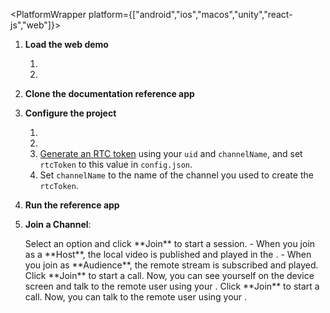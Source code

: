 
<PlatformWrapper platform={["android","ios","macos","unity","react-js","web"]}>

1. **Load the web demo**

    1. <GetTempToken />
    1. <LoadWebDemo />    

1. **Clone the documentation reference app**

    <CloneProj />

1. **Configure the project**

    1. <OpenConfig/>
    1. <SetAppId/>
    1. [Generate an RTC token](https://agora-token-generator-demo.vercel.app/) using your `uid` and `channelName`, and set `rtcToken`  to this value in `config.json`.
    1. Set `channelName` to the name of the channel you used to create the `rtcToken`.

1. **Run the reference app**

    <RunApp/>

1. **Join a Channel**:

    <ProductWrapper product="{['interactive-live-streaming', 'broadcast-streaming']}">
    Select an option and click **Join** to start a session.
    - When you join as a **Host**, the local video is published and played in the <Vpl k="CLIENT"/>.
    - When you join as **Audience**, the remote stream is subscribed and played.
    </ProductWrapper>

    <ProductWrapper product="video-calling">
    Click **Join** to start a call. Now, you can see yourself on the device screen and talk to the remote user using your <Vpl k="CLIENT"/>.
    </ProductWrapper>

    <ProductWrapper product="voice-calling">
    Click **Join** to start a call. Now, you can talk to the remote user using your <Vpl k="CLIENT"/>.
    </ProductWrapper>
</PlatformWrapper>
